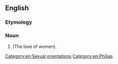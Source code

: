 ==English==
===Etymology===
{{confix|gyno|philia|lang=en}}

===Noun===
{{en-noun|-}}

# {{alternative spelling of|gynephilia|lang=en}} (The love of women).

[[Category:en:Sexual orientations]]
[[Category:en:Philias]]